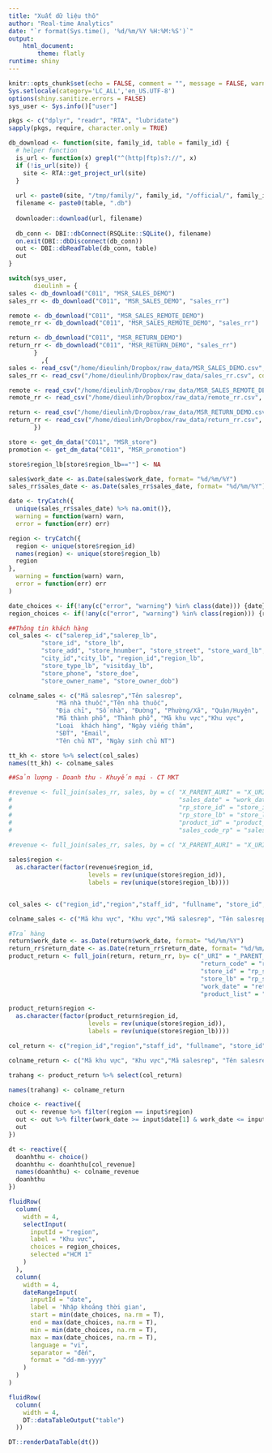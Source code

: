 ```yaml
---
title: "Xuất dữ liệu thô"
author: "Real-time Analytics"
date: "`r format(Sys.time(), '%d/%m/%Y %H:%M:%S')`"
output:
    html_document:
        theme: flatly
runtime: shiny
---
```



```r

knitr::opts_chunk$set(echo = FALSE, comment = "", message = FALSE, warning = FALSE)
Sys.setlocale(category='LC_ALL','en_US.UTF-8')
options(shiny.sanitize.errors = FALSE)
sys_user <- Sys.info()["user"]


```

```r

pkgs <- c("dplyr", "readr", "RTA", "lubridate")
sapply(pkgs, require, character.only = TRUE)


```

```r
db_download <- function(site, family_id, table = family_id) {
  # helper function
  is_url <- function(x) grepl("^(http|ftp)s?://", x)
  if (!is_url(site)) {
    site <- RTA::get_project_url(site)
  }
  
  url <- paste0(site, "/tmp/family/", family_id, "/official/", family_id, ".db")
  filename <- paste0(table, ".db")
  
  downloader::download(url, filename)
  
  db_conn <- DBI::dbConnect(RSQLite::SQLite(), filename)
  on.exit(DBI::dbDisconnect(db_conn))
  out <- DBI::dbReadTable(db_conn, table)
  out
}
```

```r
switch(sys_user,
       dieulinh = {
sales <- db_download("C011", "MSR_SALES_DEMO")
sales_rr <- db_download("C011", "MSR_SALES_DEMO", "sales_rr")

remote <- db_download("C011", "MSR_SALES_REMOTE_DEMO")
remote_rr <- db_download("C011", "MSR_SALES_REMOTE_DEMO", "sales_rr")

return <- db_download("C011", "MSR_RETURN_DEMO")
return_rr <- db_download("C011", "MSR_RETURN_DEMO", "sales_rr")        
       }
         ,{
sales <- read_csv("/home/dieulinh/Dropbox/raw_data/MSR_SALES_DEMO.csv", col_types = cols(.default = "c"))
sales_rr <- read_csv("/home/dieulinh/Dropbox/raw_data/sales_rr.csv", col_types = cols(.default = "c"))

remote <- read_csv("/home/dieulinh/Dropbox/raw_data/MSR_SALES_REMOTE_DEMO.csv", col_types = cols(.default = "c"))
remote_rr <- read_csv("/home/dieulinh/Dropbox/raw_data/remote_rr.csv", col_types = cols(.default = "c"))

return <- read_csv("/home/dieulinh/Dropbox/raw_data/MSR_RETURN_DEMO.csv", col_types = cols(.default = "c"))
return_rr <- read_csv("/home/dieulinh/Dropbox/raw_data/return_rr.csv", col_types = cols(.default = "c"))
       })

store <- get_dm_data("C011", "MSR_store")
promotion <- get_dm_data("C011", "MSR_promotion")
```

```r
store$region_lb[store$region_lb==""] <- NA

sales$work_date <- as.Date(sales$work_date, format= "%d/%m/%Y")
sales_rr$sales_date <- as.Date(sales_rr$sales_date, format= "%d/%m/%Y")

date <- tryCatch({
  unique(sales_rr$sales_date) %>% na.omit()},
  warning = function(warn) warn,
  error = function(err) err)

region <- tryCatch({
  region <- unique(store$region_id)
  names(region) <- unique(store$region_lb)
  region
},
  warning = function(warn) warn,
  error = function(err) err
)

date_choices <- if(!any(c("error", "warning") %in% class(date))) {date} else {Sys.Date()}
region_choices <- if(!any(c("error", "warning") %in% class(region))) {region} else {"Agency error"}

```

```r
##Thông tin khách hàng
col_sales <- c("salerep_id","salerep_lb", 
         "store_id", "store_lb", 
         "store_add", "store_hnumber", "store_street", "store_ward_lb", "store_district_lb",
         "city_id","city_lb", "region_id","region_lb", 
         "store_type_lb", "visitday_lb",
         "store_phone", "store_doe",
         "store_owner_name", "store_owner_dob")

colname_sales <- c("Mã salesrep","Tên salesrep", 
             "Mã nhà thuốc","Tên nhà thuốc", 
             "Địa chỉ", "Số nhà", "Đường", "Phường/Xã", "Quận/Huyện", 
             "Mã thành phố", "Thành phố", "Mã khu vực","Khu vực", 
             "Loại  khách hàng", "Ngày viếng thăm", 
             "SĐT", "Email",
             "Tên chủ NT", "Ngày sinh chủ NT")

tt_kh <- store %>% select(col_sales)
names(tt_kh) <- colname_sales
```

```r
##Sản lượng - Doanh thu - Khuyến mại - CT MKT

#revenue <- full_join(sales_rr, sales, by = c( "X_PARENT_AURI" = "X_URI" ,
#                                              "sales_date" = "work_date",
#                                              "rp_store_id" = "store_id",
#                                              "rp_store_lb" = "store_lb",
#                                              "product_id" = "product_list",
#                                              "sales_code_rp" = "sales_code"))

#revenue <- full_join(sales_rr, sales, by = c( "X_PARENT_AURI" = "X_URI", "sales_code_rp" = "sales_code"))
                     
sales$region <-
  as.character(factor(revenue$region_id, 
                      levels = rev(unique(store$region_id)),
                      labels = rev(unique(store$region_lb))))


col_sales <- c("region_id","region","staff_id", "fullname", "store_id", "store_lb", "work_date", "sales_code", "product_list", "product_lb","product_qty", "product_price", "all_marketg_type", "all_discount_percent", "all_discount_money", "all_discount_product", "all_discount_gift", "all_discount_money_reduce", "product_total_money", "register_mkt","order_remark")

colname_sales <- c("Mã khu vực", "Khu vực","Mã salesrep", "Tên salesrep", "Mã nhà thuốc", "Tên nhà thuốc", "Ngày", "Mã đơn hàng", "Mã sản phẩm", "Tên sản phẩm","Số lượng", "Đơn giá","Loại CTMKT", "Chiết khấu %", "Chiết khấu số tiền","Tặng sản phẩm", "Quà tặng", "Tổng tiền giảm trừ trực tiếp", "Tổng hóa đơn","Đăng ký CT tích lũy","Ghi chú")

```

```r
#Trả hàng
return$work_date <- as.Date(return$work_date, format= "%d/%m/%Y")
return_rr$return_date <- as.Date(return_rr$return_date, format= "%d/%m/%Y")
product_return <- full_join(return, return_rr, by= c("_URI" = "_PARENT_AURI",
                                                     "return_code" = "return_code_rp",
                                                     "store_id" = "rp_store_id",
                                                     "store_lb" = "rp_store_lb",
                                                     "work_date" = "return_date",
                                                     "product_list" = "product_id"))

product_return$region <-
  as.character(factor(product_return$region_id, 
                      levels = rev(unique(store$region_id)),
                      labels = rev(unique(store$region_lb))))

col_return <- c("region_id","region","staff_id", "fullname", "store_id", "store_lb", "work_date", "return_code", "receive_sales", "product_list", "product_lb","product_qty", "price", "product_total_money", "reason", "reason_detail", "receive", "order_remark")

colname_return <- c("Mã khu vực", "Khu vực","Mã salesrep", "Tên salesrep", "Mã nhà thuốc", "Tên nhà thuốc", "Ngày", "Mã trả đơn hàng","Từ đơn hàng", "Mã sản phẩm", "Tên sản phẩm", "Số lượng", "Giá", "Tổng tiền", "Lý do trả", "Lý do chi tiết", "Thời điểm nhận hàng", "Ghi chú")

trahang <- product_return %>% select(col_return)

names(trahang) <- colname_return
```

```r
choice <- reactive({
  out <- revenue %>% filter(region == input$region)
  out <- out %>% filter(work_date >= input$date[1] & work_date <= input$date[2])
  out
})

```

```r
dt <- reactive({
  doanhthu <- choice() 
  doanhthu <- doanhthu[col_revenue]
  names(doanhthu) <- colname_revenue
  doanhthu
})

```

```r
fluidRow(
  column(
    width = 4,
    selectInput(
      inputId = "region",
      label = "Khu vực",
      choices = region_choices,
      selected ="HCM 1"
    )
  ),
  column(
    width = 4,
    dateRangeInput(
      inputId = "date",
      label = 'Nhập khoảng thời gian',
      start = min(date_choices, na.rm = T), 
      end = max(date_choices, na.rm = T),
      min = min(date_choices, na.rm = T),
      max = max(date_choices, na.rm = T),
      language = "vi",
      separator = "đến",
      format = "dd-mm-yyyy"
    )
  )
)

fluidRow(
  column(
    width = 4,
    DT::dataTableOutput("table")
  ))
```

```r
DT::renderDataTable(dt())
```
